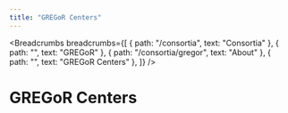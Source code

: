 ```yaml
---
title: "GREGoR Centers"
---
```


<Breadcrumbs breadcrumbs={[
  { path: "/consortia", text: "Consortia" },
  { path: "", text: "GREGoR" },
  { path: "/consortia/gregor", text: "About" },
  { path: "", text: "GREGoR Centers" },
]} />

# GREGoR Centers
